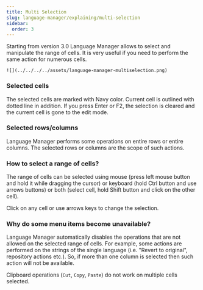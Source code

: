 ```yaml
---
title: Multi Selection
slug: language-manager/explaining/multi-selection
sidebar:
  order: 3
---
```


Starting from version 3.0 Language Manager allows to select and manipulate the range of cells. It is very useful if you need to perform the same action for numerous cells. 

<div style={{ display: "flex", "JustifyContent": "center"}}>

    ![](../../../../assets/language-manager-multiselection.png)

</div>

### Selected cells

The selected cells are marked with Navy color. Current cell is outlined with dotted line in addition. If you press Enter or F2, the selection is cleared and the current cell is gone to the edit mode.

### Selected rows/columns

Language Manager performs some operations on entire rows or entire columns. The selected rows or columns are the scope of such actions.


### How to select a range of cells?

The range of cells can be selected using mouse (press left mouse button and hold it while dragging the cursor) or keyboard (hold Ctrl button and use arrows buttons) or both (select cell, hold Shift button and click on the other cell).

Click on any cell or use arrows keys to change the selection.


### Why do some menu items become unavailable?

Language Manager automatically disables the operations that are not allowed on the selected range of cells. For example, some actions are performed on the strings of the single language (i.e. "Revert to original", repository actions etc.). So, if more than one column is selected then such action will not be available.

Clipboard operations (`Cut`, `Copy`, `Paste`) do not work on multiple cells selected. 


